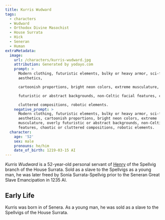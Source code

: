 ```yaml
---
title: Kurris Wudward
tags:
  - characters
  - Wudward
  - Orthodox Divine Masochist
  - House Surrata
  - Hick
  - Seneran
  - Human
extraMetadata:
  image:
    url: /characters/kurris-wudward.jpg
    attribution: Generated by yodayo.com
    prompt: >
      Modern clothing, futuristic elements, bulky or heavy armor, sci-fi
      aesthetics,

      cartoonish proportions, bright neon colors, extreme musculature, overly

      futuristic or abstract backgrounds, non-Celtic facial features, chaotic or

      cluttered compositions, robotic elements.
    negative_prompt: >
      Modern clothing, futuristic elements, bulky or heavy armor, sci-fi
      aesthetics, cartoonish proportions, bright neon colors, extreme
      musculature, overly futuristic or abstract backgrounds, non-Celtic facial
      features, chaotic or cluttered compositions, robotic elements.
  character:
    age: '52'
    sex: male
    pronouns: he/him
    date_of_birth: 1219-03-15 AI
---
```



_Kurris Wudward_ is a 52-year-old personal servant of
[Henry](./henry-spellvig.mdx) of the Spellvig branch of the House
Surrata. Sold as a slave to the Spellvigs as a young man, he was later freed by
Sonia Surrata-Spellvig prior to the Seneran Great Slave Emancipation in 1235 AI.

## Early Life

Kurris was born in  of Senera. As a young man, he was sold as a
slave to the Spellvigs of the House Surrata.
